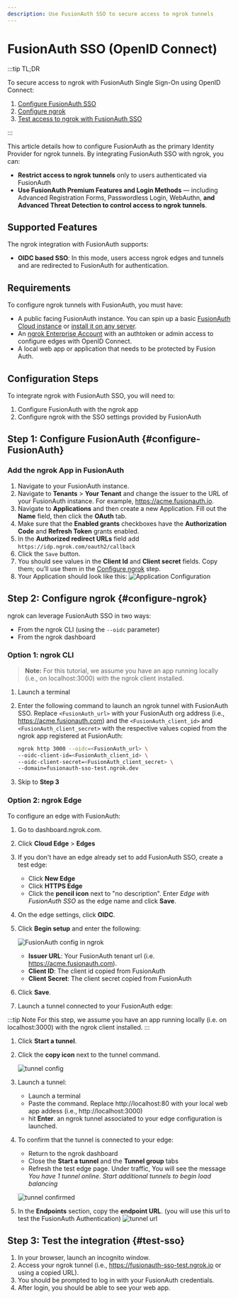 ```yaml
---
description: Use FusionAuth SSO to secure access to ngrok tunnels
---
```


# FusionAuth SSO (OpenID Connect)

:::tip TL;DR

To secure access to ngrok with FusionAuth Single Sign-On using OpenID Connect:

1. [Configure FusionAuth SSO](#configure-FusionAuth)
1. [Configure ngrok](#configure-ngrok)
1. [Test access to ngrok with FusionAuth SSO](#test-sso)

:::

This article details how to configure FusionAuth as the primary Identity Provider for ngrok tunnels.
By integrating FusionAuth SSO with ngrok, you can:

- **Restrict access to ngrok tunnels** only to users authenticated via FusionAuth
- **Use FusionAuth Premium Features and Login Methods** — including Advanced Registration Forms, Passwordless Login, WebAuthn, **and Advanced Threat Detection to control access to ngrok tunnels**.

## Supported Features

The ngrok integration with FusionAuth supports:

- **OIDC based SSO**: In this mode, users access ngrok edges and tunnels and are redirected to FusionAuth for authentication.

## Requirements

To configure ngrok tunnels with FusionAuth, you must have:

- A public facing FusionAuth instance. You can spin up a basic [FusionAuth Cloud instance](https://fusionauth.io/pricing) or [install it on any server](https://fusionauth.io/docs/v1/tech/installation-guide/).
- An [ngrok Enterprise Account](https://ngrok.com/pricing) with an authtoken or admin access to configure edges with OpenID Connect.
- A local web app or application that needs to be protected by Fusion Auth.

## Configuration Steps

To integrate ngrok with FusionAuth SSO, you will need to:

1. Configure FusionAuth with the ngrok app
1. Configure ngrok with the SSO settings provided by FusionAuth

## **Step 1**: Configure FusionAuth {#configure-FusionAuth}

### Add the ngrok App in FusionAuth

1. Navigate to your FusionAuth instance.
1. Navigate to **Tenants** > **Your Tenant** and change the issuer to the URL of your FusionAuth instance. For example, https://acme.fusionauth.io.
1. Navigate to **Applications** and then create a new Application. Fill out the **Name** field, then click the **OAuth** tab.
1. Make sure that the **Enabled grants** checkboxes have the **Authorization Code** and **Refresh Token** grants enabled.
1. In the **Authorized redirect URLs** field add `https://idp.ngrok.com/oauth2/callback`
1. Click the `Save` button.
1. You should see values in the **Client Id** and **Client secret** fields. Copy them; ou’ll use them in the [Configure ngrok](#configure-ngrok) step.
1. Your Application should look like this:
   ![Application Configuration](img/application-configuration.png)

## **Step 2**: Configure ngrok {#configure-ngrok}

ngrok can leverage FusionAuth SSO in two ways:

- From the ngrok CLI (using the `--oidc` parameter)
- From the ngrok dashboard

### **Option 1**: ngrok CLI

> **Note:** For this tutorial, we assume you have an app running locally (i.e., on localhost:3000) with the ngrok client installed.

1. Launch a terminal
1. Enter the following command to launch an ngrok tunnel with FusionAuth SSO. Replace `<FusionAuth_url>` with your FusionAuth org address (i.e., https://acme.fusionauth.com) and the `<FusionAuth_client_id>` and `<FusionAuth_client_secret>` with the respective values copied from the ngrok app registered at FusionAuth:

   ```bash
   ngrok http 3000 --oidc=<FusionAuth_url> \
   --oidc-client-id=<FusionAuth_client_id> \
   --oidc-client-secret=<FusionAuth_client_secret> \
   --domain=fusionauth-sso-test.ngrok.dev
   ```

1. Skip to **Step 3**

### **Option 2**: ngrok Edge

To configure an edge with FusionAuth:

1. Go to dashboard.ngrok.com.
1. Click **Cloud Edge** > **Edges**
1. If you don't have an edge already set to add FusionAuth SSO, create a test edge:
   - Click **New Edge**
   - Click **HTTPS Edge**
   - Click the **pencil icon** next to "no description". Enter _Edge with FusionAuth SSO_ as the edge name and click **Save**.
1. On the edge settings, click **OIDC**.
1. Click **Begin setup** and enter the following:

   ![FusionAuth config in ngrok](img/ngrok-edge.png)

   - **Issuer URL**: Your FusionAuth tenant url (i.e. https://acme.fusionauth.com).
   - **Client ID**: The client id copied from FusionAuth
   - **Client Secret**: The client secret copied from FusionAuth

1. Click **Save**.

1. Launch a tunnel connected to your FusionAuth edge:

:::tip Note
For this step, we assume you have an app running locally (i.e. on localhost:3000) with the ngrok client installed.
:::

1.  Click **Start a tunnel**.
1.  Click the **copy icon** next to the tunnel command.

    ![tunnel config](img/fa-2.png)

1.  Launch a tunnel:
    - Launch a terminal
    - Paste the command. Replace http://localhost:80 with your local web app addess (i.e., http://localhost:3000)
    - hit **Enter**. an ngrok tunnel associated to your edge configuration is launched.
1.  To confirm that the tunnel is connected to your edge:

    - Return to the ngrok dashboard
    - Close the **Start a tunnel** and the **Tunnel group** tabs
    - Refresh the test edge page. Under traffic, You will see the message _You have 1 tunnel online. Start additional tunnels to begin load balancing_

    ![tunnel confirmed](img/fa-3.png)

1.  In the **Endpoints** section, copy the **endpoint URL**. (you will use this url to test the FusionAuth Authentication)
    ![tunnel url](img/ngrok-url.png)

## Step 3: Test the integration {#test-sso}

1. In your browser, launch an incognito window.
1. Access your ngrok tunnel (i.e., https://fusionauth-sso-test.ngrok.io or using a copied URL).
1. You should be prompted to log in with your FusionAuth credentials.
1. After login, you should be able to see your web app.
